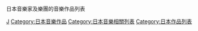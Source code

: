 日本音樂家及樂團的音樂作品列表

[[Category:各國音樂作品列表|J]]
[[Category:日本音樂作品|Category:日本音樂作品]]
[[Category:日本音樂相關列表|Category:日本音樂相關列表]]
[[Category:日本作品列表|Category:日本作品列表]]